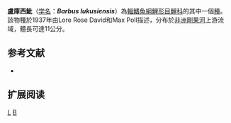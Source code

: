 {{Speciesbox 
| taxon = Barbus lukusiensis
| status = LC
| status_system = IUCN3.1
| authority = [[David_&_Poll|David & Poll]], 1937
| synonyms = 
}}

'''盧庫西魮'''（[[学名|学名]]：'''''Barbus lukusiensis'''''）為[[輻鰭魚綱|輻鰭魚綱]][[鯉形目|鯉形目]][[鯉科|鯉科]]的其中一個[[種|種]]。該物種於1937年由Lore Rose David和Max Poll描述，分布於[[非洲|非洲]][[剛果河|剛果河]]上游流域，體長可達11公分。

== 参考文献 ==
*{{FishBase_species|genus=Barbus|species=lukusiensis|year=2011|month=12}}

== 扩展阅读 ==
{{refbegin}}
{{wikispecies-inline|Barbus lukusiensis|盧庫西魮}}
{{refend}}
{{Taxonbar|from=Q2779477}}

[[Category:魮屬|L]]
[[Category:1937年描述的鱼类|B]]

{{魚類小作品}}
